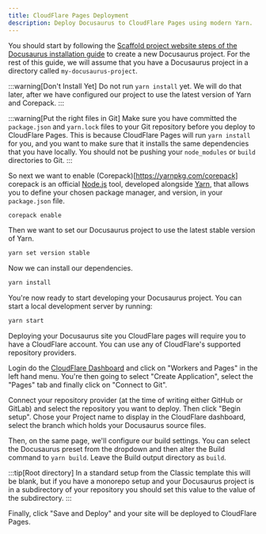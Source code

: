 ```yaml
---
title: CloudFlare Pages Deployment
description: Deploy Docusaurus to CloudFlare Pages using modern Yarn.
---
```


You should start by following the [Scaffold project website steps of the Docusaurus installation guide](https://docusaurus.io/docs/installation#scaffold-project-website) to create a new Docusaurus project. For the rest of this guide, we will assume that you have a Docusaurus project in a directory called `my-docusaurus-project`.

:::warning[Don't Install Yet]
Do not run `yarn install` yet. We will do that later, after we have configured our project to use the latest version of Yarn and Corepack.
:::

:::warning[Put the right files in Git]
Make sure you have committed the `package.json` and `yarn.lock` files to your Git repository before you deploy to CloudFlare Pages. This is because CloudFlare Pages will run `yarn install` for you, and you want to make sure that it installs the same dependencies that you have locally. You should not be pushing your `node_modules` or `build` directories to Git.
:::

So next we want to enable (Corepack)[https://yarnpkg.com/corepack] corepack is an official [Node.js](https://nodejs.org/) tool, developed alongside [Yarn](https://yarnpkg.com/), that allows you to define your chosen package manager, and version, in your `package.json` file.

```bash
corepack enable
```

Then we want to set our Docusaurus project to use the latest stable version of Yarn.

```bash
yarn set version stable
```

Now we can install our dependencies.

```bash
yarn install
```

You're now ready to start developing your Docusaurus project. You can start a local development server by running:

```bash
yarn start
```

Deploying your Docusaurus site you CloudFlare pages will require you to have a CloudFlare account. You can use any of CloudFlare's supported repository providers.

Login do the [CloudFlare Dashboard](https://dash.cloudflare.com/) and click on "Workers and Pages" in the left hand menu. You're then going to select "Create Application", select the "Pages" tab and finally click on "Connect to Git". 

Connect your repository provider (at the time of writing either GitHub or GitLab) and select the repository you want to deploy. Then click "Begin setup". Chose your Project name to display in the CloudFlare dashboard, select the branch which holds your Docusaurus source files.

Then, on the same page, we'll configure our build settings. You can select the Docusaurus preset from the dropdown and then alter the Build command to `yarn build`. Leave the Build output directory as `build`.

:::tip[Root directory]
In a standard setup from the Classic template this will be blank, but if you have a monorepo setup and your Docusaurus project is in a subdirectory of your repository you should set this value to the value of the subdirectory.
:::

Finally, click "Save and Deploy" and your site will be deployed to CloudFlare Pages.
